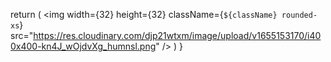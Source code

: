   return (
    <img
      width={32}
      height={32}
      className={`${className} rounded-xs`}
      src="https://res.cloudinary.com/djp21wtxm/image/upload/v1655153170/i400x400-kn4J_wOjdvXg_humnsl.png"
    />
  )
}
